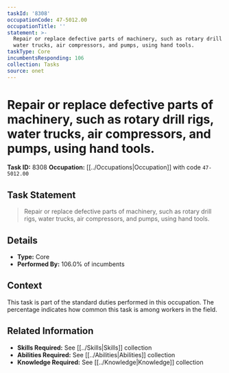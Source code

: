 ```yaml
---
taskId: '8308'
occupationCode: 47-5012.00
occupationTitle: ''
statement: >-
  Repair or replace defective parts of machinery, such as rotary drill rigs,
  water trucks, air compressors, and pumps, using hand tools.
taskType: Core
incumbentsResponding: 106
collection: Tasks
source: onet
---
```

# Repair or replace defective parts of machinery, such as rotary drill rigs, water trucks, air compressors, and pumps, using hand tools.

**Task ID:** 8308
**Occupation:** [[../Occupations|Occupation]] with code `47-5012.00`

## Task Statement

> Repair or replace defective parts of machinery, such as rotary drill rigs, water trucks, air compressors, and pumps, using hand tools.

## Details

- **Type:** Core
- **Performed By:** 106.0% of incumbents

## Context

This task is part of the standard duties performed in this occupation. The percentage indicates how common this task is among workers in the field.

## Related Information

- **Skills Required:** See [[../Skills|Skills]] collection
- **Abilities Required:** See [[../Abilities|Abilities]] collection
- **Knowledge Required:** See [[../Knowledge|Knowledge]] collection

